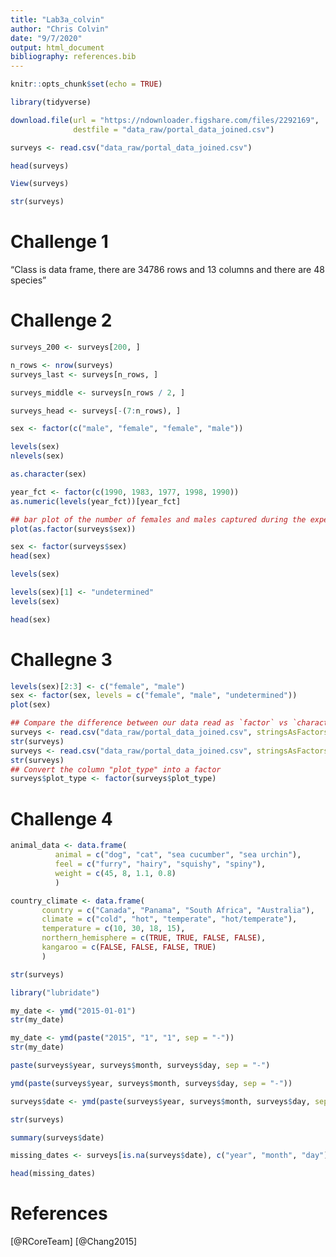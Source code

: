 ```yaml
---
title: "Lab3a_colvin"
author: "Chris Colvin"
date: "9/7/2020"
output: html_document
bibliography: references.bib
---
```


```r
knitr::opts_chunk$set(echo = TRUE)
```

```r
library(tidyverse)
```

```r
download.file(url = "https://ndownloader.figshare.com/files/2292169",
              destfile = "data_raw/portal_data_joined.csv")
```

```r
surveys <- read.csv("data_raw/portal_data_joined.csv")
```

```r
head(surveys)
```

```r
View(surveys)
```

```r
str(surveys)
```

# Challenge 1
"Class is data frame, there are 34786 rows and 13 columns and there are 48 species"

# Challenge 2
```r
surveys_200 <- surveys[200, ]
```

```r
n_rows <- nrow(surveys)
surveys_last <- surveys[n_rows, ]
```

```r
surveys_middle <- surveys[n_rows / 2, ]
```

```r
surveys_head <- surveys[-(7:n_rows), ]
```

```r
sex <- factor(c("male", "female", "female", "male"))
```

```r
levels(sex)
nlevels(sex)
```
```r
as.character(sex)
```

```r
year_fct <- factor(c(1990, 1983, 1977, 1998, 1990))
as.numeric(levels(year_fct))[year_fct]
```
```r
## bar plot of the number of females and males captured during the experiment:
plot(as.factor(surveys$sex))
```

```r
sex <- factor(surveys$sex)
head(sex)
```

```r
levels(sex)
```

```r
levels(sex)[1] <- "undetermined"
levels(sex)
```

```r
head(sex)
```

# Challegne 3
```r
levels(sex)[2:3] <- c("female", "male")
sex <- factor(sex, levels = c("female", "male", "undetermined"))
plot(sex)
```

```r
## Compare the difference between our data read as `factor` vs `character`.
surveys <- read.csv("data_raw/portal_data_joined.csv", stringsAsFactors = TRUE)
str(surveys)
surveys <- read.csv("data_raw/portal_data_joined.csv", stringsAsFactors = FALSE)
str(surveys)
## Convert the column "plot_type" into a factor
surveys$plot_type <- factor(surveys$plot_type)
```

# Challenge 4
```r
animal_data <- data.frame(
          animal = c("dog", "cat", "sea cucumber", "sea urchin"),
          feel = c("furry", "hairy", "squishy", "spiny"),
          weight = c(45, 8, 1.1, 0.8)
          )

country_climate <- data.frame(
       country = c("Canada", "Panama", "South Africa", "Australia"),
       climate = c("cold", "hot", "temperate", "hot/temperate"),
       temperature = c(10, 30, 18, 15),
       northern_hemisphere = c(TRUE, TRUE, FALSE, FALSE),
       kangaroo = c(FALSE, FALSE, FALSE, TRUE)
       )
```

```r
str(surveys)
```

```r
library("lubridate")
```

```r
my_date <- ymd("2015-01-01")
str(my_date)
```
```r
my_date <- ymd(paste("2015", "1", "1", sep = "-")) 
str(my_date)
```

```r
paste(surveys$year, surveys$month, surveys$day, sep = "-")
```

```r
ymd(paste(surveys$year, surveys$month, surveys$day, sep = "-"))
```

```r
surveys$date <- ymd(paste(surveys$year, surveys$month, surveys$day, sep = "-"))
```

```r
str(surveys)
```

```r
summary(surveys$date)
```

```r
missing_dates <- surveys[is.na(surveys$date), c("year", "month", "day")]

head(missing_dates)
```

# References
[@RCoreTeam]
[@Chang2015]